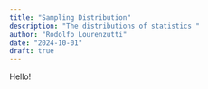 ```yaml
---
title: "Sampling Distribution"
description: "The distributions of statistics "
author: "Rodolfo Lourenzutti"
date: "2024-10-01"
draft: true
---
```


Hello!